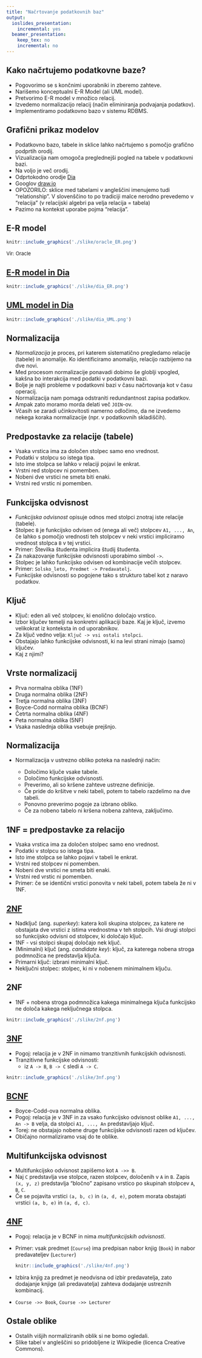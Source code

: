 ```yaml
---
title: "Načrtovanje podatkovnih baz"
output: 
  ioslides_presentation:
    incremental: yes
  beamer_presentation:
    keep_tex: no
    incremental: no    
---
```


## Kako načrtujemo podatkovne baze?

- Pogovorimo se s končnimi uporabniki in zberemo zahteve.
- Narišemo konceptualni E-R Model (ali UML model).
- Pretvorimo E-R model v množico relacij.
- Izvedemo normalizacijo relacij (način eliminiranja podvajanja podatkov).
- Implementiramo podatkovno bazo v sistemu RDBMS.


## Grafični prikaz modelov

- Podatkovno bazo, tabele in sklice lahko načrtujemo s pomočjo grafično podprtih orodij.
- Vizualizacija nam omogoča preglednejši pogled na tabele v podatkovni bazi.
- Na voljo je več orodij.
- Odprtokodno orodje [Dia](http://dia-installer.de/)
- Googlov [draw.io](http://draw.io)
- OPOZORILO: sklice med tabelami v angleščini imenujemo tudi "relationship". V slovenščino to po tradiciji malce nerodno prevedemo v "relacija" (v relacijski algebri pa velja relacija = tabela) 
- Pazimo na kontekst uporabe pojma "relacija".


## E-R model

```r
knitr::include_graphics('./slike/oracle_ER.png')
```

<font size="2px">Vir: Oracle</font>


## [E-R model in Dia](03-nacrtovanje-baz/ER-movies.dia)

```r
knitr::include_graphics('./slike/dia_ER.png')
```


## [UML model in Dia](03-nacrtovanje-baz/UML-movies.dia)

```r
knitr::include_graphics('./slike/dia_UML.png')
```


## Normalizacija

- *Normalizacija* je proces, pri katerem sistematično pregledamo relacije (tabele) in anomalije. Ko identificiramo anomalijo, relacijo razbijemo na dve novi.
- Med procesom normalizacije ponavadi dobimo še globlji vpogled, kakšna bo interakcija med podatki v podatkovni bazi.
- Bolje je najti probleme v podatkovni bazi v času načrtovanja kot v času operacij.
- Normalizacija nam pomaga odstraniti redundantnost zapisa podatkov.
- Ampak zato moramo morda delati več `JOIN`-ov.
- Včasih se zaradi učinkovitosti namerno odločimo, da ne izvedemo nekega koraka normalizacije (npr. v podatkovnih skladiščih).


## Predpostavke za relacije (tabele)

- Vsaka vrstica ima za določen stolpec samo eno vrednost.
- Podatki v stolpcu so istega tipa.
- Isto ime stolpca se lahko v relaciji pojavi le enkrat.
- Vrstni red stolpcev ni pomemben.
- Nobeni dve vrstici ne smeta biti enaki.
- Vrstni red vrstic ni pomemben.


## Funkcijska odvisnost

- *Funkcijska odvisnost* opisuje odnos med stolpci znotraj iste relacije (tabele).
- Stolpec `B` je funkcijsko odvisen od (enega ali več) stolpcev `A1, ..., An`, če lahko s pomočjo vrednosti teh stolpcev v neki vrstici impliciramo vrednost stolpca `B` v tej vrstici.
- Primer: Številka študenta implicira študij študenta.
- Za nakazovanje funkcijske odvisnosti uporabimo simbol `->`.
- Stolpec je lahko funkcijsko odvisen od kombinacije večih stolpcev.
- Primer: `Solsko_leto, Predmet -> Predavatelj`.
- Funkcijske odvisnosti so pogojene tako s strukturo tabel kot z naravo podatkov.


## Ključ

- Ključ: eden ali več stolpcev, ki enolično določajo vrstico.
- Izbor ključev temelji na konkretni aplikaciji baze. Kaj je ključ, izvemo velikokrat iz konteksta in od uporabnikov.
- Za ključ vedno velja: `Ključ -> vsi ostali stolpci`.
- Obstajajo lahko funkcijske odvisnosti, ki na levi strani nimajo (samo) ključev.
- Kaj z njimi?


## Vrste normalizacij

- Prva normalna oblika (1NF)
- Druga normalna oblika (2NF)
- Tretja normalna oblika (3NF)
- Boyce-Codd normalna oblika (BCNF)
- Četrta normalna oblika (4NF)
- Peta normalna oblika (5NF)
- Vsaka naslednja oblika vsebuje prejšnjo.


## Normalizacija

- Normalizacija v ustrezno obliko poteka na naslednji način:

    - Določimo ključe vsake tabele.
    - Določimo funkcijske odvisnosti.
    - Preverimo, ali so kršene zahteve ustrezne definicije.
    - Če pride do kršitve v neki tabeli, potem to tabelo razdelimo na dve tabeli.
    - Ponovno preverimo pogoje za izbrano obliko.
    - Če za nobeno tabelo ni kršena nobena zahteva, zaključimo.


## 1NF = predpostavke za relacijo

- Vsaka vrstica ima za določen stolpec samo eno vrednost. 
- Podatki v stolpcu so istega tipa.
- Isto ime stolpca se lahko pojavi v tabeli le enkrat. 
- Vrstni red stolpcev ni pomemben.
- Nobeni dve vrstici ne smeta biti enaki.
- Vrstni red vrstic ni pomemben.
- Primer: če se identični vrstici ponovita v neki tabeli, potem tabela že ni v 1NF.


## [2NF](http://holowczak.com/database-normalization/6/) {.build}

- Nadključ (ang. *superkey*): katera koli skupina stolpcev, za katere ne obstajata dve vrstici z istima vrednostma v teh stolpcih. Vsi drugi stolpci so funkcijsko odvisni od stolpcev, ki določajo ključ. 
- 1NF - vsi stolpci skupaj določajo nek ključ.
- (Minimalni) ključ (ang. *candidate key*): ključ, za katerega nobena stroga podmnožica ne predstavlja ključa.
- Primarni ključ: izbrani minimalni ključ.
- Neključni stolpec: stolpec, ki ni v nobenem minimalnem ključu.


## 2NF {.build}

- 1NF + nobena stroga podmnožica kakega minimalnega ključa funkcijsko ne določa kakega neključnega stolpca.

```r
knitr::include_graphics('./slike/2nf.png')
```


## [3NF](http://holowczak.com/database-normalization/7/) {.build}

- Pogoj: relacija je v 2NF in nimamo tranzitivnih funkcijskih odvisnosti.
- Tranzitivne funkcijske odvisnosti: 
    - iz `A -> B`, `B -> C` sledi `A -> C`.

```r
knitr::include_graphics('./slike/3nf.png')
```


## [BCNF](http://holowczak.com/database-normalization/8/) {.build}

- Boyce-Codd-ova normalna oblika.
- Pogoj: relacija je v 3NF in za vsako funkcijsko odvisnost oblike `A1, ..., An -> B` velja, da stolpci `A1, ..., An` predstavljajo ključ.
- Torej: ne obstajajo nobene druge funkcijske odvisnosti razen od ključev.
- Običajno normaliziramo vsaj do te oblike.


## Multifunkcijska odvisnost {.build}

- Multifunkcijsko odvisnost zapišemo kot `A ->> B`.
- Naj `C` predstavlja vse stolpce, razen stolpcev, določenih v `A` in `B`. Zapis `(x, y, z)` predstavlja "bločno" zapisano vrstico po skupinah stolpcev `A`, `B`, `C`.
- Če se pojavita vrstici `(a, b, c)` in `(a, d, e)`, potem morata obstajati vrstici `(a, b, e)` in `(a, d, c)`.


## [4NF]((http://holowczak.com/database-normalization/9/))

- Pogoj: relacija je v BCNF in nima *multifunkcijskih odvisnosti*.
- Primer: vsak predmet (`Course`) ima predpisan nabor knjig (`Book`) in nabor predavateljev (`Lecturer`)
  ```r
  knitr::include_graphics('./slike/4nf.png')
  ```
- Izbira knjig za predmet je neodvisna od izbir predavatelja, zato dodajanje knjige (ali predavatelja) zahteva dodajanje ustreznih kombinacij.
- `Course ->> Book`, `Course ->> Lecturer` 


## Ostale oblike

- Ostalih višjih normaliziranih oblik si ne bomo ogledali.
- Slike tabel v angleščini so pridobljene iz Wikipedie (licenca Creative Commons).
